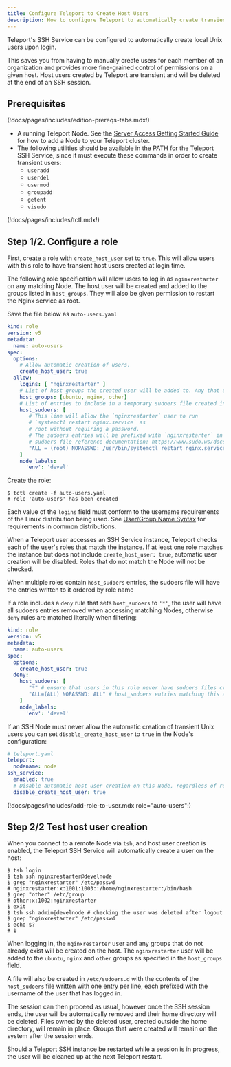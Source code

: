 ```yaml
---
title: Configure Teleport to Create Host Users
description: How to configure Teleport to automatically create transient host users.
---
```


Teleport's SSH Service can be configured to automatically create local Unix users
upon login.

This saves you from having to manually create users for each member of an
organization and provides more fine-grained control of permissions on a given
host. Host users created by Teleport are transient and will be deleted at the
end of an SSH session.

## Prerequisites

(!docs/pages/includes/edition-prereqs-tabs.mdx!)

- A running Teleport Node. See the [Server Access Getting Started Guide](../getting-started.mdx) for  how to add a Node to your Teleport cluster.
- The following utilities should be available in the PATH for the Teleport SSH Service,
since it must execute these commands in order to create transient users:
  - `useradd`
  - `userdel`
  - `usermod`
  - `groupadd`
  - `getent`
  - `visudo`

(!docs/pages/includes/tctl.mdx!)

## Step 1/2. Configure a role

First, create a role with `create_host_user` set to `true`. This will allow users
with this role to have transient host users created at login time.

The following role specification will allow users to log in as `nginxrestarter` on
any matching Node. The host user will be created and added to the groups listed in
`host_groups`. They will also be given permission to restart the Nginx service as
root.

Save the file below as `auto-users.yaml`

```yaml
kind: role
version: v5
metadata:
  name: auto-users
spec:
  options:
    # Allow automatic creation of users.
    create_host_user: true
  allow:
    logins: [ "nginxrestarter" ]
    # List of host groups the created user will be added to. Any that don't already exist are created.
    host_groups: [ubuntu, nginx, other]
    # List of entries to include in a temporary sudoers file created in /etc/sudoers.d
    host_sudoers: [
       # This line will allow the `nginxrestarter` user to run
       # `systemctl restart nginx.service` as
       # root without requiring a password.
       # The sudoers entries will be prefixed with `nginxrestarter` in this case.
       # sudoers file reference documentation: https://www.sudo.ws/docs/man/1.8.17/sudoers.man/
       "ALL = (root) NOPASSWD: /usr/bin/systemctl restart nginx.service"
    ]
    node_labels:
      'env': 'devel'
```
Create the role:
```code
$ tctl create -f auto-users.yaml
# role 'auto-users' has been created
```

Each value of the `logins` field must conform to the username requirements
of the Linux distribution being used. See [User/Group Name Syntax](https://systemd.io/USER_NAMES/) for requirements in common distributions.

<Admonition type="warning">

When a Teleport user accesses an SSH Service instance, Teleport checks each of
the user's roles that match the instance. If at least one role matches the
instance but does not include `create_host_user: true`, automatic user creation
will be disabled. Roles that do not match the Node will not be checked.

</Admonition>

<Admonition type="warning">

When multiple roles contain `host_sudoers` entries, the sudoers file
will have the entries written to it ordered by role name

</Admonition>

If a role includes a `deny` rule that sets `host_sudoers` to `'*'`, the user will
have all sudoers entries removed when accessing matching Nodes, otherwise `deny`
rules are matched literally when filtering:

```yaml
kind: role
version: v5
metadata:
  name: auto-users
spec:
  options:
    create_host_user: true
  deny:
    host_sudoers: [
       "*" # ensure that users in this role never have sudoers files created on matching Nodes
       "ALL=(ALL) NOPASSWD: ALL" # host_sudoers entries matching this are filtered out
    ]
    node_labels:
      'env': 'devel'
```

If an SSH Node must never allow the automatic creation of transient Unix users
you can set `disable_create_host_user` to `true` in the Node's configuration:

```yaml
# teleport.yaml
teleport:
  nodename: node
ssh_service:
  enabled: true
  # Disable automatic host user creation on this Node, regardless of role permissions.
  disable_create_host_user: true
```

(!docs/pages/includes/add-role-to-user.mdx role="auto-users"!)

## Step 2/2 Test host user creation

When you connect to a remote Node via `tsh`, and host user creation is enabled, the
Teleport SSH Service will automatically create a user on the host:
```code
$ tsh login
$ tsh ssh nginxrestarter@develnode
$ grep "nginxrestarter" /etc/passwd
# nginxrestarter:x:1001:1003::/home/nginxrestarter:/bin/bash
$ grep "other" /etc/group
# other:x:1002:nginxrestarter
$ exit
$ tsh ssh admin@develnode # checking the user was deleted after logout
$ grep "nginxrestarter" /etc/passwd
$ echo $?
# 1
```

When logging in, the `nginxrestarter` user and any groups that do not already exist
will be created on the host. The `nginxrestarter` user will be added to the `ubuntu`,
`nginx` and `other` groups as specified in the `host_groups` field.

A file will also be created in `/etc/sudoers.d` with the contents of the
`host_sudoers` file written with one entry per line, each prefixed with the username
of the user that has logged in.

The session can then proceed as usual, however once the SSH session ends, the user
will be automatically removed and their home directory will be deleted. Files owned
by the deleted user, created outside the home directory, will remain in place. Groups
that were created will remain on the system after the session ends.

Should a Teleport SSH instance be restarted while a session is in progress, the user
will be cleaned up at the next Teleport restart.

